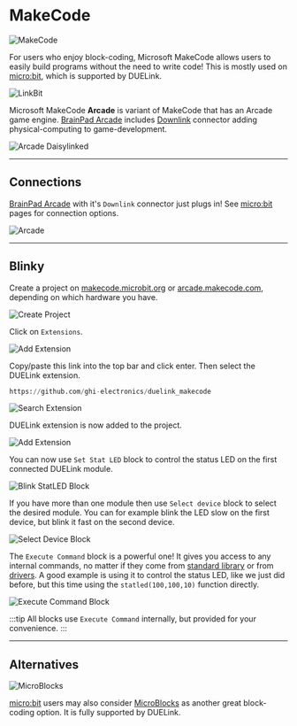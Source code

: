 # MakeCode


![MakeCode](pathname:///img/makecode.png)

For users who enjoy block-coding, Microsoft MakeCode allows users to easily build programs without the need to write code! This is mostly used on [micro:bit](../hw/microbit), which is supported by DUELink.

![LinkBit](pathname:///img/microbit-linkbit.png)


Microsoft MakeCode **Arcade** is variant of MakeCode that has an Arcade game engine. [BrainPad Arcade](../hw/arcade) includes [Downlink](../interface/downlink) connector adding physical-computing to game-development. 

![Arcade Daisylinked](pathname:///img/arcade-link.png)

---

## Connections

[BrainPad Arcade](../hw/arcade) with it's `Downlink` connector just plugs in! See [micro:bit](../hw/microbit) pages for connection options.

![Arcade](pathname:///img/arcade-back.png)

---
 
## Blinky

Create a project on [makecode.microbit.org](https://makecode.microbit.org/) or [arcade.makecode.com](https://arcade.makecode.com/), depending on which hardware you have.

![Create Project](pathname:///img/makecode-project.png)

Click on `Extensions`.

![Add Extension](pathname:///img/makecode-extension.png)

Copy/paste this link into the top bar and click enter. Then select the DUELink extension.
```py
https://github.com/ghi-electronics/duelink_makecode
```

![Search Extension](pathname:///img/makecode-search.png)

DUELink extension is now added to the project.

![Add Extension](pathname:///img/makecode-duelink.png)

You can now use `Set Stat LED` block to control the status LED on the first connected DUELink module.

![Blink StatLED Block](pathname:///img/makecode-statled-block.png)

If you have more than one module then use `Select device` block to select the desired module. You can for example blink the LED slow on the first device, but blink it fast on the second device.

![Select Device Block](pathname:///img/makecode-select-device.png)



The `Execute Command` block is a powerful one! It gives you access to any internal commands, no matter if they come from [standard library](../engine/stdlib) or from [drivers](../engine/drivers). A good example is using it to control the status LED, like we just did before, but this time using the `statled(100,100,10)` function directly.

![Execute Command Block](pathname:///img/makecode-execute.png)

:::tip
All blocks use `Execute Command` internally, but provided for your convenience.
:::

---

## Alternatives

![MicroBlocks](pathname:///img/microblocks.png)

[micro:bit](../hw/microbit) users may also consider [MicroBlocks](./microblocks) as another great block-coding option. It is fully supported by DUELink.
